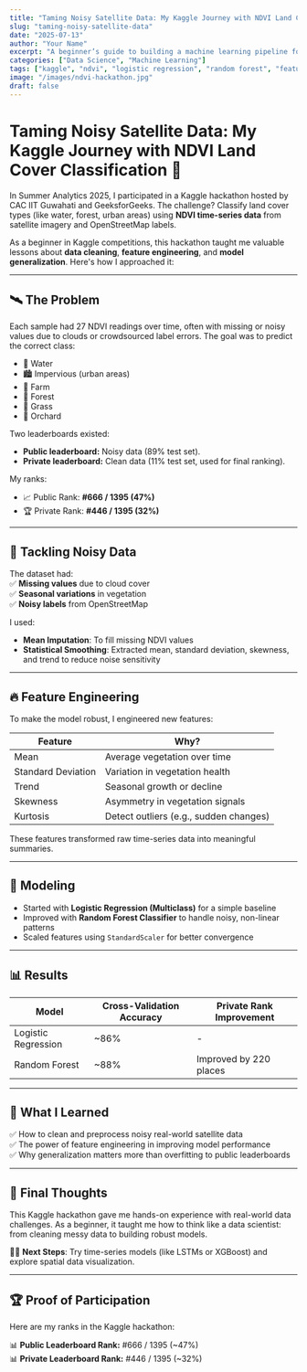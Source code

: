```yaml
---
title: "Taming Noisy Satellite Data: My Kaggle Journey with NDVI Land Cover Classification"
slug: "taming-noisy-satellite-data"
date: "2025-07-13"
author: "Your Name"
excerpt: "A beginner’s guide to building a machine learning pipeline for NDVI time-series data to classify land cover types in a Kaggle hackathon."
categories: ["Data Science", "Machine Learning"]
tags: ["kaggle", "ndvi", "logistic regression", "random forest", "feature engineering"]
image: "/images/ndvi-hackathon.jpg"
draft: false
---
```


# Taming Noisy Satellite Data: My Kaggle Journey with NDVI Land Cover Classification 🌱

In Summer Analytics 2025, I participated in a Kaggle hackathon hosted by CAC IIT Guwahati and GeeksforGeeks. The challenge? Classify land cover types (like water, forest, urban areas) using **NDVI time-series data** from satellite imagery and OpenStreetMap labels.  

As a beginner in Kaggle competitions, this hackathon taught me valuable lessons about **data cleaning**, **feature engineering**, and **model generalization**. Here's how I approached it:  

---

## 🛰️ The Problem  

Each sample had 27 NDVI readings over time, often with missing or noisy values due to clouds or crowdsourced label errors. The goal was to predict the correct class:  

- 🌊 Water  
- 🏙️ Impervious (urban areas)  
- 🌾 Farm  
- 🌳 Forest  
- 🍃 Grass  
- 🍎 Orchard  

Two leaderboards existed:  
- **Public leaderboard:** Noisy data (89% test set).  
- **Private leaderboard:** Clean data (11% test set, used for final ranking).  

My ranks:  
- 📈 Public Rank: **#666 / 1395 (47%)**  
- 🏆 Private Rank: **#446 / 1395 (32%)**

---

## 🧹 Tackling Noisy Data  

The dataset had:  
✅ **Missing values** due to cloud cover  
✅ **Seasonal variations** in vegetation  
✅ **Noisy labels** from OpenStreetMap  

I used:  
- **Mean Imputation**: To fill missing NDVI values  
- **Statistical Smoothing**: Extracted mean, standard deviation, skewness, and trend to reduce noise sensitivity  

---

## 🔥 Feature Engineering  

To make the model robust, I engineered new features:  

| Feature          | Why?                                    |
|-------------------|------------------------------------------|
| Mean              |  Average vegetation over time            |
| Standard Deviation|  Variation in vegetation health          |
| Trend             |  Seasonal growth or decline              |
| Skewness          |  Asymmetry in vegetation signals         |
| Kurtosis          |  Detect outliers (e.g., sudden changes)  |

These features transformed raw time-series data into meaningful summaries.  

---

## 🤖 Modeling  

- Started with **Logistic Regression (Multiclass)** for a simple baseline  
- Improved with **Random Forest Classifier** to handle noisy, non-linear patterns  
- Scaled features using `StandardScaler` for better convergence  

---

## 📊 Results  

| Model               | Cross-Validation Accuracy | Private Rank Improvement |
|----------------------|----------------------------|---------------------------|
| Logistic Regression  | ~86%                       | -                         |
| Random Forest        | ~88%                       | Improved by 220 places    |

---

## 🎯 What I Learned  

✅ How to clean and preprocess noisy real-world satellite data  
✅ The power of feature engineering in improving model performance  
✅ Why generalization matters more than overfitting to public leaderboards  

---

## 🌟 Final Thoughts  

This Kaggle hackathon gave me hands-on experience with real-world data challenges. As a beginner, it taught me how to think like a data scientist: from cleaning messy data to building robust models.  

👨‍💻 **Next Steps**: Try time-series models (like LSTMs or XGBoost) and explore spatial data visualization.  

---
## 🏆 Proof of Participation

Here are my ranks in the Kaggle hackathon:  

📊 **Public Leaderboard Rank:** #666 / 1395 (~47%)  
📊 **Private Leaderboard Rank:** #446 / 1395 (~32%)  



